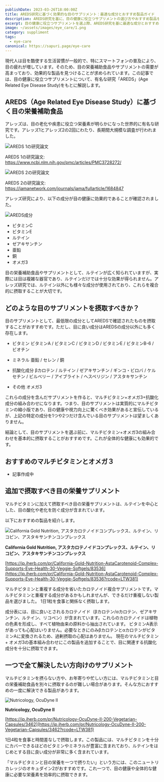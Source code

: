 ```yaml
---
publishDate: 2023-03-26T18:00:00Z
title: AREDS研究に基づく効果的な目のサプリメント：最適な成分とおすすめ製品ガイド
description: AREDS研究を基に、目の健康に役立つサプリメントの選び方やおすすめ製品を紹介。マルチビタミンとの組み合わせで、効果的に目の栄養を摂取しましょう。
excerpt: 目の健康に役立つサプリメントを選ぶ際、AREDS研究を基に最適な成分とおすすめの製品を紹介します。マルチビタミンと組み合わせた効果的な摂取方法も解説。
image: ~/assets/images/eye_care/1.png
category: suppliment
tags:
  - eye-care
canonical: https://sapuri.page/eye-care
---
```





現代人は目を酷使する生活習慣が一般的で、特にスマートフォンの普及により、目の疲れが増しています。そのため、目の栄養補助食品やサプリメントの需要が高まっており、効果的な製品を見つけることが求められています。この記事では、目の健康に役立つサプリメントについて、有名な研究「AREDS」(Age Related Eye Disease Study)をもとに解説します。

## AREDS（Age Related Eye Disease Study）に基づく目の栄養補助食品

アレッズは、目の老化や疾患に役立つ栄養素が明らかになった世界的に有名な研究です。アレッズ1とアレッズ2の2回にわたり、長期間大規模な調査が行われました。


<Image src={image2} alt="AREDS 1の研究論文" />

AREDS 1の研究論文:
https://www.ncbi.nlm.nih.gov/pmc/articles/PMC3728272/

<Image src={image3} alt="AREDS 2の研究論文" />

AREDS 2の研究論文:
https://jamanetwork.com/journals/jama/fullarticle/1684847

アレッズ研究により、以下の成分が目の健康に効果的であることが確認されました。

<Image src={image4} alt="AREDS成分" />

- ビタミンC
- ビタミンE
- ルテイン
- ゼアキサンチン
- 亜鉛
- 銅
- オメガ3

目の栄養補助食品やサプリメントとして、ルテインが広く知られていますが、実際には目は複雑な器官であり、ルテインだけでは十分な効果が得られません。アレッズ研究では、ルテイン以外にも様々な成分が使用されており、これらを複合的に摂取することが大切です。

## どのような目のサプリメントを摂取すべきか？

目のサプリメントとして、最低限の成分としてAREDSで確認されたものを摂取することがおすすめです。ただし、目に良い成分はAREDSの成分以外にも多く存在します。

- ビタミン
ビタミンA / ビタミンC / ビタミンD / ビタミンE / ビタミンB-6 / ビオチン

- ミネラル
亜鉛 / セレン / 銅

- 抗酸化成分
βカロテン / ルテイン / ゼアキサンチン / ギンコ・ビロバ / ケルセチン / ビルベリー / アイブライト / ヘスペリジン / アスタキサンチン

- その他
オメガ3

これらの成分を含んだサプリメントを作ると、マルチビタミン+オメガ3+抗酸化成分の組み合わせになります。つまり、目のサプリメントは実質的にマルチビタミンの縮小版であり、目の健康や視力向上に驚くべき効果があると宣伝しているが、上記の特定の成分を1つや2つだけ含んでいる目のサプリメントは望ましくありません。

結論として、目のサプリメントを選ぶ前に、マルチビタミン+オメガ3の組み合わせを基本的に摂取することがおすすめです。これが全体的な健康にも効果的です。

## おすすめのマルチビタミンとオメガ３

- 記事作成中

## 追加で摂取すべき目の栄養サプリメント

マルチビタミンに加えて摂取すべき目の栄養サプリメントは、ルテインを中心とした、目の酸化や老化を防ぐ成分が含まれています。

以下におすすめの製品を紹介します。

<Image src={image5} alt="California Gold Nutrition, アスタカロテノイドコンプレックス、ルテイン、リコピン、アスタキサンチンコンプレックス" />

**California Gold Nutrition, アスタカロテノイドコンプレックス、ルテイン、リコピン、アスタキサンチンコンプレックス**

[https://jp.iherb.com/pr/California-Gold-Nutrition-AstaCarotenoid-Complex-Supports-Eye-Health-30-Veggie-Softgels/83536](https://jp.iherb.com/pr/California-Gold-Nutrition-AstaCarotenoid-Complex-Supports-Eye-Health-30-Veggie-Softgels/83536?rcode=LTW381)



マルチビタミンと重複する成分を省いたカロテノイド複合サプリメントです。マルチビタミンと重複する成分があるかもしれませんが、できるだけ重複しない製品を選びました。
1日1粒を食事と関係なく摂取します。

成分表には、目に良いとされるカロテノイド（βカロテン/αカロテン、ゼアキサンチン、ルテイン、リコペン）が含まれています。これらのカロテノイドは植物の色素を形成し、すべて植物由来の原料から抽出されています。
ビタミンA表示があっても心配はいりません。必要なときにのみβカロテンとαカロテンがビタミンAに変換されるため、過剰摂取の心配はありません。
現在のマルチビタミン + オメガ3の基本組み合わせにこの製品を追加することで、目に関連する抗酸化成分を十分に摂取できます。

## 一つで全て解決したい方向けのサプリメント

マルチビタミンを摂らない方や、お年寄りや忙しい方には、マルチビタミンと目の栄養補助食品を別々に摂取するのが難しい場合があります。そんな方におすすめの一度に解決できる製品があります。


<Image src={image6} alt="Nutricology, OcuDyne II" />

**Nutricology, OcuDyne II**

[https://jp.iherb.com/pr/Nutricology-OcuDyne-II-200-Vegetarian-Capsules/3462](https://jp.iherb.com/pr/Nutricology-OcuDyne-II-200-Vegetarian-Capsules/3462?rcode=LTW381)

1日4粒を食事と時間差なしで摂取します。この製品には、マルチビタミンを十分にカバーできるほどのビタミンやミネラルが豊富に含まれており、ルテインをはじめとする目に良い成分が非常に多く含まれています。

「マルチビタミンと目の栄養を一つで摂りたい」という方には、このニュートリカレッジのオキュダイン2がおすすめです。これ一つで、目の健康や全体的な健康に必要な栄養素を効率的に摂取できます。
